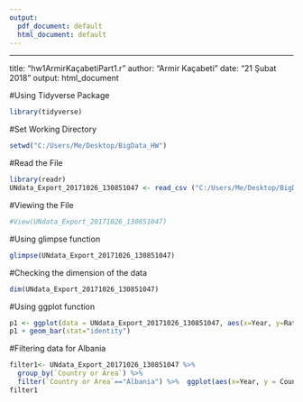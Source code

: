 ---
output:
  pdf_document: default
  html_document: default
---
---
title: "hw1ArmirKaçabetiPart1.r"
author: "Armir Kaçabeti"
date: "21 Şubat 2018"
output: html_document

#Using Tidyverse Package
```{r}
library(tidyverse)  
```

#Set Working Directory
```{r}
setwd("C:/Users/Me/Desktop/BigData_HW")
```

#Read the File
```{r}
library(readr)
UNdata_Export_20171026_130851047 <- read_csv ("C:/Users/Me/Desktop/BigData_HW/UNdata_Export_20171026_130851047.csv")
```

#Viewing the File
```{r}
#View(UNdata_Export_20171026_130851047)
```

#Using glimpse function
```{r}
glimpse(UNdata_Export_20171026_130851047)
```

#Checking the dimension of the data
```{r}
dim(UNdata_Export_20171026_130851047)
```

#Using ggplot function
```{r}
p1 <- ggplot(data = UNdata_Export_20171026_130851047, aes(x=Year, y=Rate))
p1 + geom_bar(stat="identity")
```

#Filtering data for Albania
```{r}
filter1<- UNdata_Export_20171026_130851047 %>%
  group_by(`Country or Area`) %>%
  filter(`Country or Area`=="Albania") %>%  ggplot(aes(x=Year, y = Count)) + geom_bar(stat = "identity")
filter1
```






